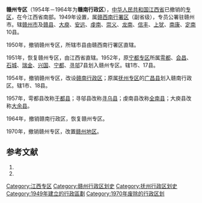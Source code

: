 '''赣州专区'''（1954年－1964年为'''赣南行政区'''），[[中华人民共和国|中华人民共和国]][[江西省|江西省]]已撤销的[[专区|专区]]，在今江西省南部。1949年设置，属[[赣西南行署区|赣西南行署区]]（副省级），专员公署驻赣州市。辖[[赣州市|赣州市]]及[[赣县|赣县]]、[[大庾县|大庾]]、[[安远县|安远]]、[[虔南县_(中华民国)|虔南]]、[[崇义县|崇义]]、[[龙南县|龙南]]、[[信丰县|信丰]]、[[上犹县|上犹]]、[[南康县|南康]]、[[定南县|定南]]10县。

1950年，撤销赣州专区，所辖市县由赣西南行署区直辖。

1951年，恢复赣州专区，由江西省直辖。1952年，原[[宁都专区|宁都专区]]所属[[雩都县|雩都]]、[[会昌县|会昌]]、[[石城县|石城]]、[[瑞金县|瑞金]]、[[兴国县|兴国]]、[[宁都县|宁都]]、[[寻邬县|寻邬]]7县划入赣州专区。辖1市、17县。

1954年，撤销赣州专区，改设[[赣南行政区|赣南行政区]]；原属[[抚州专区|抚州专区]]的[[广昌县|广昌县]]划入赣南行政区。辖1市、18县。

1957年，雩都县改称[[于都县|于都县]]；寻邬县改称[[寻乌县|寻乌县]]；虔南县改称[[全南县|全南县]]；大庾县改称[[大余县|大余县]]。

1964年，撤销赣南行政区，恢复赣州专区。

1970年，撤销赣州专区，改置[[赣州地区|赣州地区]]。

== 参考文献 ==
# {{Cite book | author = 戴均良等 | title = 《中国古今地名大词典》 | location = 上海 | publisher = 上海辞书出版社 | date = 2005 | language = zh-hans }}
# {{Cite book | author = 史为乐 | title = 《中华人民共和国政区沿革（1949-2002）》 | location = 北京 | publisher = 人民出版社 | date = 2006 | language = zh-hans }}

{{江西省历史二级政区|nocat}}
{{江西行政区划小作品}}
[[Category:江西专区|Category:江西专区]]
[[Category:赣州行政区划史|Category:赣州行政区划史]]
[[Category:抚州行政区划史|Category:抚州行政区划史]]
[[Category:1949年建立的行政區劃|Category:1949年建立的行政區劃]]
[[Category:1970年废除的行政区划|Category:1970年废除的行政区划]]